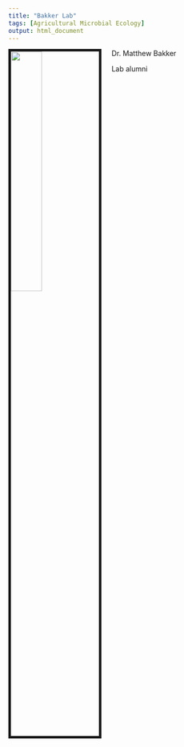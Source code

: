 ```yaml
---
title: "Bakker Lab"
tags: [Agricultural Microbial Ecology]
output: html_document
---
```


Dr. Matthew Bakker
<img src="media/Bakker_profile.jpg" style="width:35%; border:5px solid; margin-right: 20px" align="left">

Lab alumni